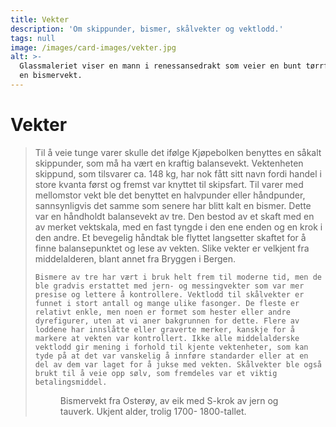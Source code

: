 ```yaml
---
title: Vekter
description: 'Om skippunder, bismer, skålvekter og vektlodd.'
tags: null
image: /images/card-images/vekter.jpg
alt: >-
  Glassmaleriet viser en mann i renessansedrakt som veier en bunt tørrfisk med
  en bismervekt.
---
```



# Vekter

<Blockquote
    quote='«Hvis man trenger å veie mindre enn ½ vett [ca. 3 kg], skal man veie med skåler og lodd.»'
    footer='Kjøpebolken, kapittel 29'
    />
 

<Container stil="initial side">
    Til å veie tunge varer skulle det ifølge Kjøpebolken benyttes en såkalt skippunder, som må ha vært en kraftig balansevekt. Vektenheten skippund, som tilsvarer ca. 148 kg, har nok fått sitt navn fordi handel i store kvanta først og fremst var knyttet til skipsfart. 
    Til varer med mellomstor vekt ble det benyttet en halvpunder eller håndpunder, sannsynligvis det samme som senere har blitt kalt en bismer. 
    Dette var en håndholdt balansevekt av tre. Den bestod av et skaft med en av merket vektskala, med en fast tyngde i den ene enden og en krok i den andre. Et bevegelig håndtak ble flyttet langsetter skaftet for å finne balansepunktet og lese av vekten. Slike vekter er velkjent fra middelalderen, blant annet fra Bryggen i Bergen. 
    
    Bismere av tre har vært i bruk helt frem til moderne tid, men de ble gradvis erstattet med jern- og messingvekter som var mer presise og lettere å kontrollere. Vektlodd til skålvekter er funnet i stort antall og mange ulike fasonger. De fleste er relativt enkle, men noen er formet som hester eller andre dyrefigurer, uten at vi aner bakgrunnen for dette. Flere av loddene har innslåtte eller graverte merker, kanskje for å markere at vekten var kontrollert. Ikke alle middelalderske vektlodd gir mening i forhold til kjente vektenheter, som kan tyde på at det var vanskelig å innføre standarder eller at en del av dem var laget for å jukse med vekten. Skålvekter ble også brukt til å veie opp sølv, som fremdeles var et viktig betalingsmiddel.
</Container>

<Figure
    layout='horizontal'
    image="/images/kjopebolken/bismervekt.jpg"
    title="Bismervekt"
    alt="Bismervekt av eik med S-krok av jern og tauverk, trolig 1700- 1800-tallet."
    href= "https://digitaltmuseum.no/0210112470945/nyere-kulturhistorie"
>
Bismervekt fra Osterøy, av eik med S-krok av jern og tauverk. Ukjent alder, trolig 1700- 1800-tallet.
</Figure>
